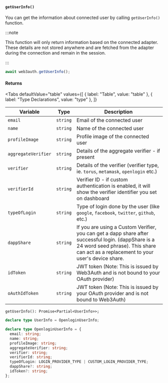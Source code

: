 
#### `getUserInfo()`

You can get the information about connected user by calling `getUserInfo()` function.

:::note

This function will only return information based on the connected adapter. These details are not stored anywhere and are fetched from the adapter
during the connection and remain in the session.

:::

```javascript
await web3auth.getUserInfo();
```

#### Returns

<Tabs
  defaultValue="table"
  values={[
    { label: "Table", value: "table" },
    { label: "Type Declarations", value: "type" },
  ]}
>

<TabItem value="table">

| Variable            | Type     | Description                                                                                                                                                                                 |
| ------------------- | -------- | ------------------------------------------------------------------------------------------------------------------------------------------------------------------------------------------- |
| `email`             | `string` | Email of the connected user                                                                                                                                                                 |
| `name`              | `string` | Name of the connected user                                                                                                                                                                  |
| `profileImage`      | `string` | Profile image of the connected user                                                                                                                                                         |
| `aggregateVerifier` | `string` | Details of the aggregate verifier - if present                                                                                                                                              |
| `verifier`          | `string` | Details of the verifier (verifier type, ie. `torus`, `metamask`, `openlogin` etc.)                                                                                                          |
| `verifierId`        | `string` | Verifier ID - if custom authentication is enabled, it will show the verifier identifier you set on dashboard                                                                                |
| `typeOfLogin`       | `string` | Type of login done by the user (like `google`, `facebook`, `twitter`, `github`, etc.)                                                                                                       |
| `dappShare`         | `string` | If you are using a Custom Verifier, you can get a dapp share after successful login. (dappShare is a 24 word seed phrase). This share can act as a replacement to your user's device share. |
| `idToken`           | `string` | JWT token (Note: This is issued by Web3Auth and is not bound to your OAuth provider)                                                                                                        |
| `oAuthIdToken`      | `string` | JWT token (Note: This is issued by your OAuth provider and is not bound to Web3Auth)                                                                                                        |

</TabItem>

<TabItem value="type">

`getUserInfo(): Promise<Partial<UserInfo>>;`

```ts
declare type UserInfo = OpenloginUserInfo;

declare type OpenloginUserInfo = {
  email: string;
  name: string;
  profileImage: string;
  aggregateVerifier: string;
  verifier: string;
  verifierId: string;
  typeOfLogin: LOGIN_PROVIDER_TYPE | CUSTOM_LOGIN_PROVIDER_TYPE;
  dappShare?: string;
  idToken?: string;
};
```

</TabItem>

</Tabs>
